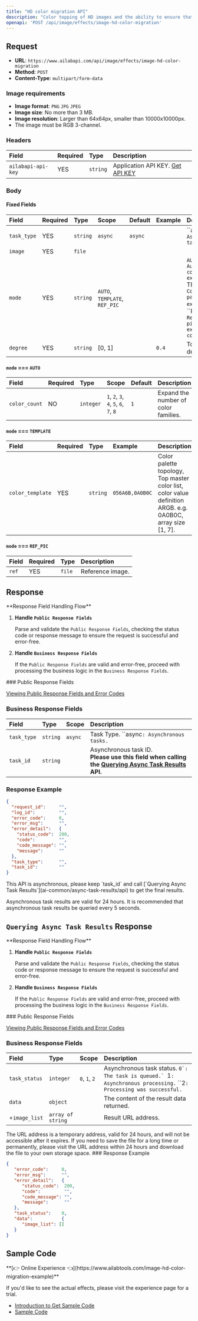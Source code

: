 ```yaml
---
title: "HD color migration API"
description: "Color topping of HD images and the ability to ensure that the color of the portrait portion does not change."
openapi: 'POST /api/image/effects/image-hd-color-migration'
---
```


## Request

- **URL**: `https://www.ailabapi.com/api/image/effects/image-hd-color-migration`
- **Method**: `POST`
- **Content-Type**: `multipart/form-data`

### Image requirements

- **Image format**: `PNG` `JPG` `JPEG`
- **Image size**: No more than 3 MB.
- **Image resolution**: Larger than 64x64px, smaller than 10000x10000px.
- The image must be RGB 3-channel.

### Headers

| Field              | Required | Type     | Description                                        |
|:-------------------|:---------|:---------|:---------------------------------------------------|
| `ailabapi-api-key` | YES      | `string` | Application API KEY. [Get API KEY](/docs/get-api-key) |

### Body

#### Fixed Fields

| Field       | Required | Type     | Scope                                                  | Default | Example | Description                                                                                                                                                            |
|:------------|:---------|:---------|:-------------------------------------------------------|:--------|:--------|:-----------------------------------------------------------------------------------------------------------------------------------------------------------------------|
| `task_type` | YES      | `string` | ``async`` | `async` |         | ``async`: Asynchronous tasks.` |
| `image`     | YES      | `file`   |                                                        |         |         |                                                                                                                                                                        |
| `mode`      | YES      | `string` | ``AUTO``, ``TEMPLATE``, ``REF_PIC`` |         |         | ``AUTO`: Automatic color extension.`, ``TEMPLATE`: Color palette extension.`, ``REF_PIC`: Reference picture extension color.` |
| `degree`    | YES      | `string` | [0, 1]                                                 |         | `0.4`   | Top color degree.                                                                                                                                                      |

#### `mode` === `AUTO`

| Field         | Required | Type      | Scope                                                                                                   | Default | Description                          |
|:--------------|:---------|:----------|:--------------------------------------------------------------------------------------------------------|:--------|:-------------------------------------|
| `color_count` | NO       | `integer` | ``1``, ``2``, ``3``, ``4``, ``5``, ``6``, ``7``, ``8`` | `1`     | Expand the number of color families. |

#### `mode` === `TEMPLATE`

| Field            | Required | Type     | Example         | Description                                                                                                 |
|:-----------------|:---------|:---------|:----------------|:------------------------------------------------------------------------------------------------------------|
| `color_template` | YES      | `string` | `056A6B,0A0B0C` | Color palette topology, Top master color list, color value definition ARGB. e.g. 0A0B0C, array size [1, 7]. |

#### `mode` === `REF_PIC`

| Field | Required | Type   | Description      |
|:------|:---------|:-------|:-----------------|
| `ref` | YES      | `file` | Reference image. |

## Response
<Warning>
**Response Field Handling Flow**

1. **Handle `Public Response Fields`**

   Parse and validate the `Public Response Fields`, checking the status code or response message to ensure the request is successful and error-free.

2. **Handle `Business Response Fields`**

   If the `Public Response Fields` are valid and error-free, proceed with processing the business logic in the `Business Response Fields`.
</Warning>
### Public Response Fields

<a href="/docs/response-description" target="_blank">Viewing Public Response Fields and Error Codes</a>

### Business Response Fields

| Field       | Type     | Scope            | Description                                                                                                                                   |
|:------------|:---------|:-----------------|:----------------------------------------------------------------------------------------------------------------------------------------------|
| `task_type` | `string` | ``async`` | Task Type. ``async`: Asynchronous tasks.`                                                                                              |
| `task_id`   | `string` |                  | Asynchronous task ID. <br/>**Please use this field when calling the [Querying Async Task Results](ai-common/async-task-results/api) API.** |

### Response Example

```json
{
  "request_id":     "",
  "log_id":         "",
  "error_code":     0,
  "error_msg":      "",
  "error_detail":   {
    "status_code":  200,
    "code":         "",
    "code_message": "",
    "message":      ""
  },
  "task_type":      "",
  "task_id":        ""
}
```
<Tip>
This API is asynchronous, please keep `task_id` and call [`Querying Async Task Results`](ai-common/async-task-results/api) to get the final results.

Asynchronous task results are valid for 24 hours. It is recommended that asynchronous task results be queried every 5 seconds.
</Tip>
## `Querying Async Task Results` Response
<Warning>
**Response Field Handling Flow**

1. **Handle `Public Response Fields`**

   Parse and validate the `Public Response Fields`, checking the status code or response message to ensure the request is successful and error-free.

2. **Handle `Business Response Fields`**

   If the `Public Response Fields` are valid and error-free, proceed with processing the business logic in the `Business Response Fields`.
</Warning>
### Public Response Fields

<a href="/docs/response-description" target="_blank">Viewing Public Response Fields and Error Codes</a>

### Business Response Fields

| Field         | Type              | Scope                                  | Description                                                                                                                                 |
|:--------------|:------------------|:---------------------------------------|:--------------------------------------------------------------------------------------------------------------------------------------------|
| `task_status` | `integer`         | ``0``, ``1``, ``2`` | Asynchronous task status. ``0`: The task is queued.` ``1`: Asynchronous processing.` ``2`: Processing was successful.` |
| `data`        | `object`          |                                        | The content of the result data returned.                                                                                                    |
| +`image_list` | `array of string` |                                        | Result URL address.                                                                                                                         |
<Tip>
The URL address is a temporary address, valid for 24 hours, and will not be accessible after it expires. If you need to save the file for a long time or permanently, please visit the URL address within 24 hours and download the file to your own storage space.
</Tip>
### Response Example

```json
{
   "error_code":     0,
   "error_msg":      "",
   "error_detail":   {
      "status_code":  200,
      "code":         "",
      "code_message": "",
      "message":      ""
   },
   "task_status":    0,
   "data":           {
      "image_list": []
   }
}
```

## Sample Code
<Tip>
**[👉 Online Experience 👈](https://www.ailabtools.com/image-hd-color-migration-example)**

If you'd like to see the actual effects, please visit the experience page for a trial.

- [Introduction to Get Sample Code](get-sample-code)
- [Sample Code][PostmanURL]

[PostmanURL]: https://documenter.getpostman.com/view/26387069/2s93JxqgHE#4c8a1b3e-3702-4d30-8846-bc77b48ebe3e
</Tip>